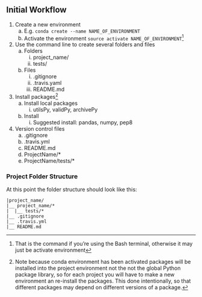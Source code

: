 ## Initial Workflow

1. Create a new environment
	a. E.g.  `conda create --name NAME_OF_ENVIRONMENT`
	b. Activate the environment `source activate NAME_OF_ENVIRONMENT`^[That is the command if you're using the Bash terminal, otherwise it may just be activate environment]
2. Use the command line to create several folders and files
	a. Folders
		i. project_name/
		ii. tests/
	b. Files
		i. .gitignore
		ii. .travis.yaml
		iii. README.md
3. Install packages^[Note because conda environment has been activated packages will be installed into the project environment not the not the global Python package library, so for each project you will have to make a new environment an re-install the packages. This done intentionally, so that different packages may depend on different versions of a package.]
	a. Install local packages
		i. utilsPy, validPy, archivePy
	b. Install 
		i. Suggested install: pandas, numpy, pep8
4. Version control files
	a. .gitignore
	b. .travis.yml
	c. README.md
	d. ProjectName/*
	e. ProjectName/tests/*

### Project Folder Structure {-}

At this point the folder structure should look like this:

```
|project_name/
|__ project_name/*
|  |__ tests/*
|__ .gitignore
|__ .travis.yml
|__ README.md
```
